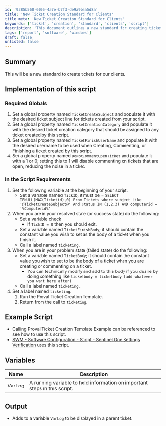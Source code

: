 ```yaml
---
id: '9385b560-6005-4a7e-b7f3-de9a9baa5d8a'
title: 'New Ticket Creation Standard for Clients'
title_meta: 'New Ticket Creation Standard for Clients'
keywords: ['ticket', 'creation', 'standard', 'clients', 'script']
description: 'This document outlines a new standard for creating tickets for clients, including required global properties, implementation details, and example scripts. It aims to streamline ticket management and improve efficiency in handling client requests.'
tags: ['report', 'software', 'windows']
draft: false
unlisted: false
---
```

## Summary

This will be a new standard to create tickets for our clients.

## Implementation of this script

### Required Globals
1. Set a global property named `TicketCreateSubject` and populate it with the desired ticket subject line for tickets created from your script.
2. Set a global property named `TicketCreationCategory` and populate it with the desired ticket creation category that should be assigned to any ticket created by this script.
3. Set a global property named `TicketFinishUserName` and populate it with the desired username to be used when Creating, Commenting, or Finishing a ticket created by this script.
4. Set a global property named `DoNotCommentOpenTicket` and populate it with a 1 or 0; setting this to 1 will disable commenting on tickets that are open, reducing the noise in a ticket.

### In the Script Requirements
1. Set the following variable at the beginning of your script.
   - Set a variable named `TickID`, it must be = `SELECT IFNULL(MAX(Ticketid),0) From Tickets where subject Like '@TicketCreateSubject@' And status IN (1,2,3) AND computerid = '%Computerid%'`
2. When you are in your resolved state (or success state) do the following:
   - Set a variable check
     - If `TickID = 0` then you should exit.
   - Set a variable named `TicketFinishBody`; it should contain the constant value you wish to set as the body of a ticket when you finish it.
   - Call a label named `ticketing`.
3. When you are in your problem state (failed state) do the following:
   - Set a variable named `TicketBody`; it should contain the constant value you wish to set to be the body of a ticket when you are creating or commenting on a ticket.
     - You can technically modify and add to this body if you desire by doing something like `ticketbody = ticketbody (add whatever you want here after)`
   - Call a label named `ticketing`.
4. Set a label named `ticketing`.
   1. Run the Proval Ticket Creation Template.
   2. Return from the call to `ticketing`.

## Example Script

- Calling Proval Ticket Creation Template Example can be referenced to see how to use this script.
- [SWM - Software Configuration - Script - Sentinel One Settings Verification](https://proval.itglue.com/DOC-5078775-12183318) uses this script.

## Variables

| Name    | Description                                                                 |
|---------|-----------------------------------------------------------------------------|
| VarLog  | A running variable to hold information on important steps in this script.  |

## Output

- Adds to a variable `VarLog` to be displayed in a parent ticket.











